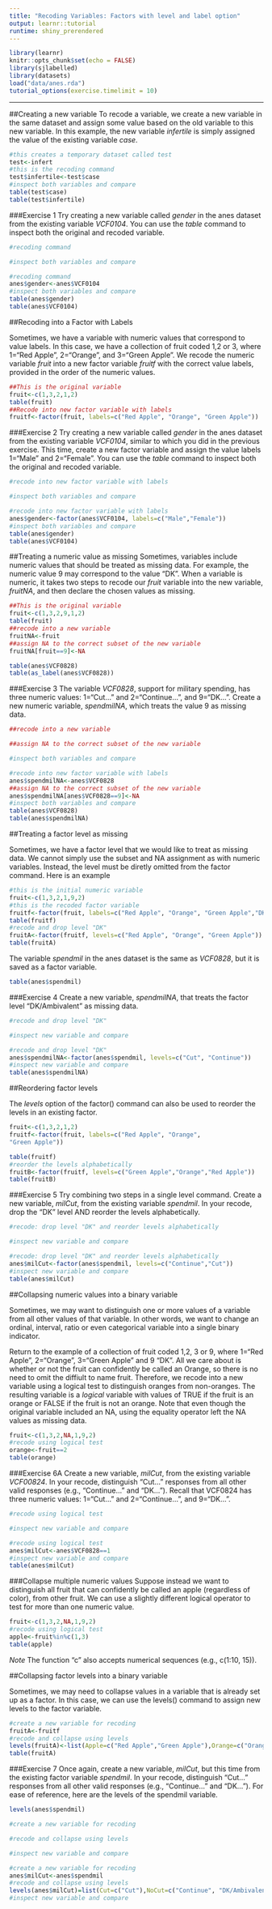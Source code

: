 ```yaml
---
title: "Recoding Variables: Factors with level and label option"
output: learnr::tutorial
runtime: shiny_prerendered
---
```


```r
library(learnr)
knitr::opts_chunk$set(echo = FALSE)
library(sjlabelled)
library(datasets)
load("data/anes.rda")
tutorial_options(exercise.timelimit = 10)
```

---
##Creating a new variable
To recode a variable, we create a new variable in the same dataset and assign some value based on the old variable to this new variable. In this example, the new variable *infertile* is simply assigned the value of the existing variable *case*.

```r
#this creates a temporary dataset called test
test<-infert
#this is the recoding command
test$infertile<-test$case
#inspect both variables and compare
table(test$case)
table(test$infertile)
```

###Exercise 1
Try creating a new variable called *gender* in the anes dataset from the existing variable *VCF0104*. You can use the *table* command to inspect both the original and recoded variable.
```r
#recoding command

#inspect both variables and compare

```

```r
#recoding command
anes$gender<-anes$VCF0104
#inspect both variables and compare
table(anes$gender)
table(anes$VCF0104)
```

##Recoding into a Factor with Labels

Sometimes, we have a variable with numeric values that correspond to value labels. In this case, we have a collection of fruit coded 1,2 or 3, where 1="Red Apple", 2="Orange", and 3="Green Apple". We recode the numeric variable *fruit* into a new factor variable *fruitf* with the correct value labels, provided in the order of the numeric values.

```r
##This is the original variable
fruit<-c(1,3,2,1,2)
table(fruit)
##Recode into new factor variable with labels
fruitf<-factor(fruit, labels=c("Red Apple", "Orange", "Green Apple"))
```
 
###Exercise 2
Try creating a new variable called *gender* in the anes dataset from the existing variable *VCF0104*, similar to which you did in the previous exercise. This time, create a new factor variable and assign the value labels 1="Male" and 2="Female". You can use the *table* command to inspect both the original and recoded variable.

```r
#recode into new factor variable with labels

#inspect both variables and compare

```

```r
#recode into new factor variable with labels
anes$gender<-factor(anes$VCF0104, labels=c("Male","Female"))
#inspect both variables and compare
table(anes$gender)
table(anes$VCF0104)
```

##Treating a numeric value as missing
Sometimes, variables include numeric values that should be treated as missing data. For example, the numeric value 9 may correspond to the value "DK". When a variable is numeric, it takes two steps to recode our *fruit* variable into the new variable, *fruitNA*, and then declare the chosen values as missing.

```r
##This is the original variable
fruit<-c(1,3,2,9,1,2)
table(fruit)
##recode into a new variable
fruitNA<-fruit
##assign NA to the correct subset of the new variable
fruitNA[fruit==9]<-NA
```

```r
table(anes$VCF0828)
table(as_label(anes$VCF0828))
```

###Exercise 3
The variable *VCF0828*, support for military spending, has three numeric values: 1="Cut..." and 2="Continue...", and 9="DK...". Create a new numeric variable, *spendmilNA*, which treats the value 9 as missing data.

```r
##recode into a new variable

##assign NA to the correct subset of the new variable

#inspect both variables and compare

```

```r
#recode into new factor variable with labels
anes$spendmilNA<-anes$VCF0828
##assign NA to the correct subset of the new variable
anes$spendmilNA[anes$VCF0828==9]<-NA
#inspect both variables and compare
table(anes$VCF0828)
table(anes$spendmilNA)
```

##Treating a factor level as missing

Sometimes, we have a factor level that we would like to treat as missing data. We cannot simply use the subset and NA assignment as with numeric variables. Instead, the level must be diretly omitted from the factor command. Here is an example

```r
#this is the initial numeric variable
fruit<-c(1,3,2,1,9,2)
#this is the recoded factor variable
fruitf<-factor(fruit, labels=c("Red Apple", "Orange", "Green Apple","DK"))
table(fruitf)
#recode and drop level "DK"
fruitA<-factor(fruitf, levels=c("Red Apple", "Orange", "Green Apple"))
table(fruitA)
```

The variable *spendmil* in the anes dataset is the same as *VCF0828*, but it is saved as a factor variable.
```r
table(anes$spendmil)
```

###Exercise 4
Create a new variable, *spendmilNA*, that treats the factor level "DK/Ambivalent" as missing data.
```r
#recode and drop level "DK"

#inspect new variable and compare

```

```r
#recode and drop level "DK"
anes$spendmilNA<-factor(anes$spendmil, levels=c("Cut", "Continue"))
#inspect new variable and compare
table(anes$spendmilNA)
```

##Reordering factor levels

The *levels* option of the factor() command can also be used to reorder the levels in an existing factor. 

```r
fruit<-c(1,3,2,1,2)
fruitf<-factor(fruit, labels=c("Red Apple", "Orange", 
"Green Apple"))
```

```r
table(fruitf)
#reorder the levels alphabetically
fruitB<-factor(fruitf, levels=c("Green Apple","Orange","Red Apple"))
table(fruitB)
```

###Exercise 5
Try combining two steps in a single level command. Create a new variable, *milCut*, from the existing variable *spendmil*. In your recode, drop the "DK" level AND reorder the levels alphabetically.

```r
#recode: drop level "DK" and reorder levels alphabetically

#inspect new variable and compare

```

```r
#recode: drop level "DK" and reorder levels alphabetically
anes$milCut<-factor(anes$spendmil, levels=c("Continue","Cut"))
#inspect new variable and compare
table(anes$milCut)
```

##Collapsing numeric values into a binary variable

Sometimes, we may want to distinguish one or more values of a variable from all other values of that variable. In other words, we want to change an ordinal, interval, ratio or even categorical variable into a single binary indicator. 

Return to the example of a collection of fruit coded 1,2, 3 or 9, where 1="Red Apple", 2="Orange", 3="Green Apple" and 9 "DK". All we care about is whether or not the fruit can confidently be called an Orange, so there is no need to omit the diffiult to name fruit. Therefore, we recode into a new variable using a logical test to distinguish oranges from non-oranges. The resulting variable is a *logical* variable with values of TRUE if the fruit is an orange or FALSE if the fruit is not an orange. Note that even though the original variable included an NA, using the equality operator left the NA values as missing data. 

```r
fruit<-c(1,3,2,NA,1,9,2)
#recode using logical test
orange<-fruit==2
table(orange)
```

###Exercise 6A
Create a new variable, *milCut*, from the existing variable *VCF00824*. In your recode, distinguish "Cut..." responses from all other valid responses (e.g., "Continue..." and "DK..."). Recall that VCF0824 has three numeric values:  1="Cut..." and 2="Continue...", and 9="DK...".

```r
#recode using logical test

#inspect new variable and compare

```

```r
#recode using logical test
anes$milCut<-anes$VCF0828==1
#inspect new variable and compare
table(anes$milCut)
```

###Collapse multiple numeric values
Suppose instead we want to distinguish all fruit that can confidently be called an apple (regardless of color), from other fruit. We can use a slightly different logical operator to test for more than one numeric value. 
```r
fruit<-c(1,3,2,NA,1,9,2)
#recode using logical test
apple<-fruit%in%c(1,3)
table(apple)
```
*Note* The function "c" also accepts numerical sequences (e.g., c(1:10, 15)).

##Collapsing factor levels into a binary variable

Sometimes, we may need to collapse values in a variable that is already set up as a factor. In this case, we can use the levels() command to assign new levels to the factor variable. 

```r
#create a new variable for recoding
fruitA<-fruitf
#recode and collapse using levels
levels(fruitA)<-list(Apple=c("Red Apple","Green Apple"),Orange=c("Orange"))
table(fruitA)
```

###Exercise 7
Once again, create a new variable, *milCut*, but this time from the existing factor variable *spendmil*. In your recode, distinguish "Cut..." responses from all other valid responses (e.g., "Continue..." and "DK..."). For ease of reference, here are the levels of the spendmil variable.

```r
levels(anes$spendmil)
```

```r
#create a new variable for recoding

#recode and collapse using levels

#inspect new variable and compare

```

```r
#create a new variable for recoding
anes$milCut<-anes$spendmil
#recode and collapse using levels
levels(anes$milCut)=list(Cut=c("Cut"),NoCut=c("Continue", "DK/Ambivalent"))
#inspect new variable and compare
```





